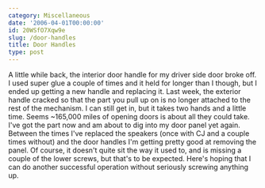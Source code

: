 ```yaml
---
category: Miscellaneous
date: '2006-04-01T00:00:00'
id: 20WSfO7Xqw9e
slug: /door-handles
title: Door Handles
type: post
---
```


A little while back, the interior door handle for my driver side
door broke off. I used super glue a couple of times and it held for
longer than I though, but I ended up getting a new handle and
replacing it. Last week, the exterior handle cracked so that the
part you pull up on is no longer attached to the rest of the
mechanism. I can still get in, but it takes two hands and a little
time. Seems \~165,000 miles of opening doors is about all they
could take. I've got the part now and am about to dig into my door
panel yet again. Between the times I've replaced the speakers (once
with CJ and a couple times without) and the door handles I'm
getting pretty good at removing the panel. Of course, it doesn't
quite sit the way it used to, and is missing a couple of the lower
screws, but that's to be expected. Here's hoping that I can do
another successful operation without seriously screwing anything
up.